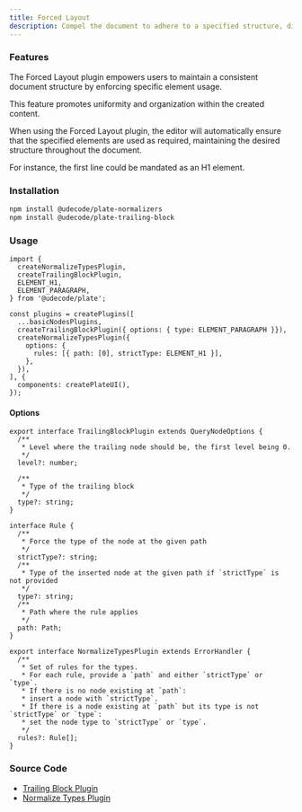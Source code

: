 ```yaml
---
title: Forced Layout
description: Compel the document to adhere to a specified structure, dictating the type and order of blocks.
---
```


<ComponentPreview name="playground-demo" id="forcedlayout" />

### Features

The Forced Layout plugin empowers users to maintain a consistent document structure by enforcing specific element usage.

This feature promotes uniformity and organization within the created content.

When using the Forced Layout plugin, the editor will automatically ensure that the specified elements are used as required,
maintaining the desired structure throughout the document.

For instance, the first line could be mandated as an H1 element.

### Installation

```bash
npm install @udecode/plate-normalizers
npm install @udecode/plate-trailing-block
```

### Usage

```tsx
import {
  createNormalizeTypesPlugin,
  createTrailingBlockPlugin,
  ELEMENT_H1,
  ELEMENT_PARAGRAPH,
} from '@udecode/plate';

const plugins = createPlugins([
  ...basicNodesPlugins,
  createTrailingBlockPlugin({ options: { type: ELEMENT_PARAGRAPH }}),
  createNormalizeTypesPlugin({
    options: {
      rules: [{ path: [0], strictType: ELEMENT_H1 }],
    },
  }),
], {
  components: createPlateUI(),
});
```

#### Options

```tsx
export interface TrailingBlockPlugin extends QueryNodeOptions {
  /**
   * Level where the trailing node should be, the first level being 0.
   */
  level?: number;

  /**
   * Type of the trailing block
   */
  type?: string;
}
```

```tsx
interface Rule {
  /**
   * Force the type of the node at the given path
   */
  strictType?: string;
  /**
   * Type of the inserted node at the given path if `strictType` is not provided
   */
  type?: string;
  /**
   * Path where the rule applies
   */
  path: Path;
}

export interface NormalizeTypesPlugin extends ErrorHandler {
  /**
   * Set of rules for the types.
   * For each rule, provide a `path` and either `strictType` or `type`.
   * If there is no node existing at `path`:
   * insert a node with `strictType`.
   * If there is a node existing at `path` but its type is not `strictType` or `type`:
   * set the node type to `strictType` or `type`.
   */
  rules?: Rule[];
}
```

### Source Code

- [Trailing Block Plugin](https://github.com/udecode/plate/blob/main/packages/editor/trailing-block/src/createTrailingBlockPlugin.ts)
- [Normalize Types Plugin](https://github.com/udecode/plate/blob/main/packages/editor/normalizers/src/createNormalizeTypesPlugin.ts)
